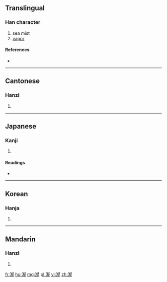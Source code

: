 ==Translingual==

===Han character===
{{Han char|rn=85|rad=水|as=16|sn=19|four=37111|canj=EYEM}}

# sea mist
# [[vapor]]

====References====
* {{Han ref|kx=0660.150|dkj=18667|dj=1070.080|hdz=31783.080|uh=7023|ud=28707|bh=F263|bd=62051}}

----

==Cantonese==

===Hanzi===
{{yue-hanzi|jyut=|y=haai6}}

# {{defn|lang=yue|sort=水16}}

----

==Japanese==

===Kanji===
{{ja-kanji|grade=|rs=水16}}

# {{defn|lang=ja|sort=水16}}

====Readings====
* {{ja-readings|on=[[かい]] (kai), [[がい]] (gai)|kun=[[みず]] (mizu)}}

----

==Korean==

===Hanja===
{{ko-hanja|hangeul=해|eumhun=|rv=hae|mr=hae|y=hay}}

# {{defn|lang=ko|sort=水16}}

----

==Mandarin==

===Hanzi===
{{cmn-hanzi|pin=[[xiè]] ([[xie4]])|wg=hsieh<sup>4</sup>}}

# {{defn|lang=cmn|sort=水16}}

[[fr:瀣]]
[[hu:瀣]]
[[mg:瀣]]
[[pl:瀣]]
[[vi:瀣]]
[[zh:瀣]]